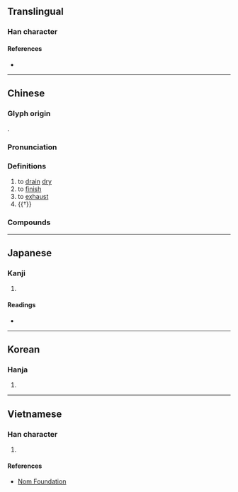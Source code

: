 {{character info/new}}
==Translingual==

===Han character===
{{Han char|rn=85|rad=水|as=12|sn=15|four=32121|canj=ETCL|ids=⿰氵斯}}

====References====
* {{Han ref|kx=0651.380|dkj=18328|dj=1062.050|hdz=31736.100|uh=6F8C|ud=28556|bh=E642|bd=58946}}

----

==Chinese==
{{zh-forms}}

===Glyph origin===
{{Han etym}}
{{Han compound|水|alt1=氵|斯|ls=psc|c1=s|c2=p|t1=water}}.

===Pronunciation===
{{zh-pron
|m=sī
|c=si1
|mc=y
|oc=y
|ma=
|cat=v
}}

===Definitions===
{{zh-hanzi}}

# to [[drain]] [[dry]]
# to [[finish]]
# to [[exhaust]]
# {{†}} {{zh-alt-form|嘶|tr=sī|neighing of a [[horse]]; husky throated}}

===Compounds===
{{zh-der|澌灭}}

----

==Japanese==

===Kanji===
{{ja-kanji|grade=|rs=水12}}

# {{defn|lang=ja|sort=水12}}

====Readings====
* {{ja-readings|on=[[し]] (shi), [[せい]] (sei), [[さい]] (sai)|kun=[[つきる]] (tsukiru)}}

----

==Korean==

===Hanja===
{{ko-hanja|hangeul=시|eumhun=|rv=si|mr=si|y=si}}

# {{defn|lang=ko|sort=水12}}

----

==Vietnamese==

===Han character===
{{vi-readings|rs=水12| hanviet = ti}}

# {{defn|lang=vi|sort=水12}}

====References====
*[http://nomfoundation.org/common/nom_details.php?codepoint=6f8c Nom Foundation]